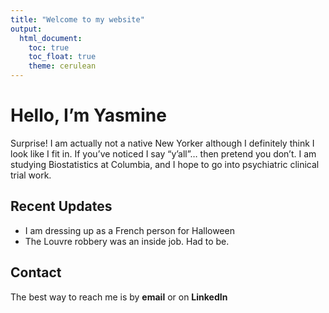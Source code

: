 ```yaml
---
title: "Welcome to my website"
output: 
  html_document:
    toc: true
    toc_float: true
    theme: cerulean
---
```


# Hello, I'm Yasmine

Surprise! I am actually not a native New Yorker although I definitely think I look like I fit in. If you've noticed I say "y'all"... then pretend you don't. I am studying Biostatistics at Columbia, and I hope to go into psychiatric clinical trial work.

## Recent Updates
- I am dressing up as a French person for Halloween
- The Louvre robbery was an inside job. Had to be. 

## Contact
The best way to reach me is by **email** or on **LinkedIn** 

